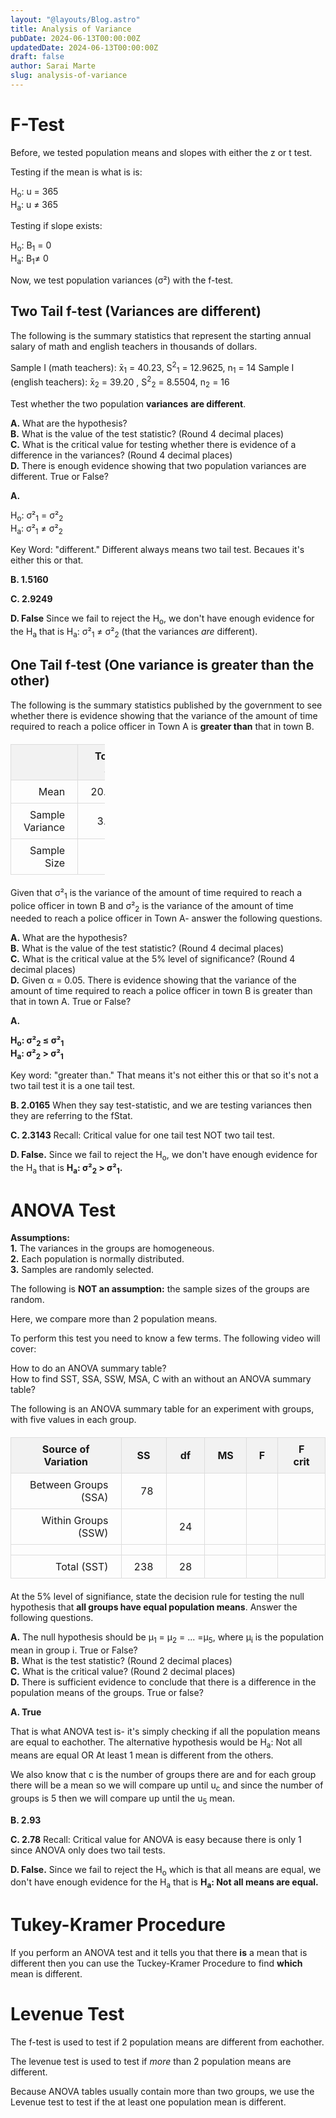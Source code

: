 ```yaml
---
layout: "@layouts/Blog.astro"
title: Analysis of Variance
pubDate: 2024-06-13T00:00:00Z
updatedDate: 2024-06-13T00:00:00Z
draft: false
author: Sarai Marte
slug: analysis-of-variance
---
```




# F-Test

Before, we tested population means and slopes with either the z or t test.

Testing if the mean is what is is:

H<sub>o</sub>: u = 365  
H<sub>a</sub>: u ≠ 365

Testing if slope exists:

H<sub>o</sub>: B<sub>1</sub> = 0  
H<sub>a</sub>: B<sub>1</sub>≠ 0

Now, we test population variances (σ²) with the f-test.

## Two Tail f-test (Variances are different)

The following is the summary statistics that represent the starting annual salary of math and english teachers in thousands of dollars.

Sample I (math teachers): x̄<sub>1</sub> = 40.23, S<sup>2</sup><sub>1</sub> = 12.9625, n<sub>1</sub> = 14
Sample I (english teachers): x̄<sub>2</sub> = 39.20 , S<sup>2</sup><sub>2</sub> = 8.5504, n<sub>2</sub> = 16

Test whether the two population **variances** **are different**.

**A.** What are the hypothesis?  
**B.** What is the value of the test statistic? (Round 4 decimal places)  
**C.** What is the critical value for testing whether there is evidence of a difference in the variances? (Round 4 decimal places)  
**D.** There is enough evidence showing that two population variances are different. True or False?

<Solution>

**A.**

H<sub>o</sub>: σ²<sub>1</sub> = σ²<sub>2</sub>  
H<sub>a</sub>: σ²<sub>1</sub> ≠ σ²<sub>2</sub>

Key Word: "different." Different always means two tail test. Becaues it's either this or that.

**B. 1.5160**

**C. 2.9249**

**D. False** Since we fail to reject the H<sub>o</sub>, we don't have enough evidence for the H<sub>a</sub> that is H<sub>a</sub>: σ²<sub>1</sub> ≠ σ²<sub>2</sub> (that the variances _are_ different).

</Solution>

## One Tail f-test (One variance is greater than the other)

The following is the summary statistics published by the government to see whether there is evidence showing that the variance of the amount of time required to reach a police officer in Town A is **greater than** that in town B.

<table style="width: 30%; border-collapse: collapse; margin: 20px 0;">
  <thead>
    <tr>
      <th style="border: 1px solid #ddd; padding: 8px; text-align: center; background-color: #f2f2f2; padding-left: 20px; padding-right: 20px;"></th>
      <th style="border: 1px solid #ddd; padding: 8px; text-align: center; background-color: #f2f2f2; padding-left: 20px; padding-right: 20px;">
        Town A
      </th>
      <th style="border: 1px solid #ddd; padding: 8px; text-align: center; background-color: #f2f2f2; padding-left: 20px; padding-right: 20px;">
        Town B
      </th>
    </tr>
  </thead>
  <tbody>
    <tr>
      <td style="border: 1px solid #ddd; padding: 8px; text-align: right; padding-left: 20px; padding-right: 20px;">
        Mean
      </td>
      <td style="border: 1px solid #ddd; padding: 8px; text-align: right; padding-left: 20px; padding-right: 20px;">
        20.273
      </td>
      <td style="border: 1px solid #ddd; padding: 8px; text-align: right; padding-left: 20px; padding-right: 20px;">
        25.389
      </td>
    </tr>
    <tr>
      <td style="border: 1px solid #ddd; padding: 8px; text-align: right; padding-left: 20px; padding-right: 20px;">
        Sample Variance
      </td>
      <td style="border: 1px solid #ddd; padding: 8px; text-align: right; padding-left: 20px; padding-right: 20px;">
        3.151
      </td>
      <td style="border: 1px solid #ddd; padding: 8px; text-align: right; padding-left: 20px; padding-right: 20px;">
        6.354
      </td>
    </tr>
    <tr>
      <td style="border: 1px solid #ddd; padding: 8px; text-align: right; padding-left: 20px; padding-right: 20px;">
        Sample Size
      </td>
      <td style="border: 1px solid #ddd; padding: 8px; text-align: right; padding-left: 20px; padding-right: 20px;">
        19
      </td>
      <td style="border: 1px solid #ddd; padding: 8px; text-align: right; padding-left: 20px; padding-right: 20px;">
        14
      </td>
    </tr>
  </tbody>
</table>

Given that σ²<sub>1</sub> is the variance of the amount of time required to reach a police officer in town B and σ²<sub>2</sub> is the variance of the amount of time needed to reach a police officer in Town A- answer the following questions.

**A.** What are the hypothesis?  
**B.** What is the value of the test statistic? (Round 4 decimal places)  
**C.** What is the critical value at the 5% level of significance? (Round 4 decimal places)  
**D.** Given α = 0.05. There is evidence showing that the variance of the amount of time required to reach a police officer in town B is greater than that in town A. True or False?

<Solution>

**A.**

**H<sub>o</sub>: σ²<sub>2</sub> ≤ σ²<sub>1</sub>**  
**H<sub>a</sub>: σ²<sub>2</sub> > σ²<sub>1</sub>**

Key word: "greater than." That means it's not either this or that so it's not a two tail test it is a one tail test.

**B. 2.0165** When they say test-statistic, and we are testing variances then they are referring to the fStat.

**C. 2.3143** Recall: Critical value for one tail test NOT two tail test.

**D. False.** Since we fail to reject the H<sub>o</sub>, we don't have enough evidence for the H<sub>a</sub> that is **H<sub>a</sub>: σ²<sub>2</sub> > σ²<sub>1</sub>.**

</Solution>

# ANOVA Test

<Note>

**Assumptions:**  
**1.** The variances in the groups are homogeneous.  
**2.** Each population is normally distributed.  
**3.** Samples are randomly selected.

The following is **NOT an assumption:** the sample sizes of the groups are random.

</Note>

Here, we compare more than 2 population means.

To perform this test you need to know a few terms. The following video will cover:

How to do an ANOVA summary table?  
How to find SST, SSA, SSW, MSA, C with an without an ANOVA summary table?

The following is an ANOVA summary table for an experiment with groups, with five values in each group.

<table style="width: 100%; border-collapse: collapse; margin: 20px 0;">
  <thead>
    <tr>
      <th style="border: 1px solid #ddd; padding: 8px; text-align: center; background-color: #f2f2f2; padding-left: 20px; padding-right: 20px;">
        Source of Variation
      </th>
      <th style="border: 1px solid #ddd; padding: 8px; text-align: center; background-color: #f2f2f2; padding-left: 20px; padding-right: 20px;">
        SS
      </th>
      <th style="border: 1px solid #ddd; padding: 8px; text-align: center; background-color: #f2f2f2; padding-left: 20px; padding-right: 20px;">
        df
      </th>
      <th style="border: 1px solid #ddd; padding: 8px; text-align: center; background-color: #f2f2f2; padding-left: 20px; padding-right: 20px;">
        MS
      </th>
      <th style="border: 1px solid #ddd; padding: 8px; text-align: center; background-color: #f2f2f2; padding-left: 20px; padding-right: 20px;">
        F
      </th>
      <th style="border: 1px solid #ddd; padding: 8px; text-align: center; background-color: #f2f2f2; padding-left: 20px; padding-right: 20px;">
        F crit
      </th>
    </tr>
  </thead>
  <tbody>
    <tr>
      <td style="border: 1px solid #ddd; padding: 8px; text-align: right; padding-left: 20px; padding-right: 20px;">
        Between Groups (SSA)
      </td>
      <td style="border: 1px solid #ddd; padding: 8px; text-align: right; padding-left: 20px; padding-right: 20px;">
        78
      </td>
      <td style="border: 1px solid #ddd; padding: 8px; text-align: right; padding-left: 20px; padding-right: 20px;"></td>
      <td style="border: 1px solid #ddd; padding: 8px; text-align: right; padding-left: 20px; padding-right: 20px;"></td>
      <td style="border: 1px solid #ddd; padding: 8px; text-align: right; padding-left: 20px; padding-right: 20px;"></td>
      <td style="border: 1px solid #ddd; padding: 8px; text-align: right; padding-left: 20px; padding-right: 20px;"></td>
    </tr>
    <tr>
      <td style="border: 1px solid #ddd; padding: 8px; text-align: right; padding-left: 20px; padding-right: 20px;">
        Within Groups (SSW)
      </td>
      <td style="border: 1px solid #ddd; padding: 8px; text-align: right; padding-left: 20px; padding-right: 20px;"></td>
      <td style="border: 1px solid #ddd; padding: 8px; text-align: right; padding-left: 20px; padding-right: 20px;">
        24
      </td>
      <td style="border: 1px solid #ddd; padding: 8px; text-align: right; padding-left: 20px; padding-right: 20px;"></td>
      <td style="border: 1px solid #ddd; padding: 8px; text-align: right; padding-left: 20px; padding-right: 20px;"></td>
      <td style="border: 1px solid #ddd; padding: 8px; text-align: right; padding-left: 20px; padding-right: 20px;"></td>
    </tr>
    <tr>
      <td style="border: 1px solid #ddd; padding: 8px; text-align: right; padding-left: 20px; padding-right: 20px;"></td>
      <td style="border: 1px solid #ddd; padding: 8px; text-align: right; padding-left: 20px; padding-right: 20px;"></td>
      <td style="border: 1px solid #ddd; padding: 8px; text-align: right; padding-left: 20px; padding-right: 20px;"></td>
      <td style="border: 1px solid #ddd; padding: 8px; text-align: right; padding-left: 20px; padding-right: 20px;"></td>
      <td style="border: 1px solid #ddd; padding: 8px; text-align: right; padding-left: 20px; padding-right: 20px;"></td>
      <td style="border: 1px solid #ddd; padding: 8px; text-align: right; padding-left: 20px; padding-right: 20px;"></td>
    </tr>
    <tr>
      <td style="border: 1px solid #ddd; padding: 8px; text-align: right; padding-left: 20px; padding-right: 20px;">
        Total (SST)
      </td>
      <td style="border: 1px solid #ddd; padding: 8px; text-align: right; padding-left: 20px; padding-right: 20px;">
        238
      </td>
      <td style="border: 1px solid #ddd; padding: 8px; text-align: right; padding-left: 20px; padding-right: 20px;">
        28
      </td>
      <td style="border: 1px solid #ddd; padding: 8px; text-align: right; padding-left: 20px; padding-right: 20px;"></td>
      <td style="border: 1px solid #ddd; padding: 8px; text-align: right; padding-left: 20px; padding-right: 20px;"></td>
      <td style="border: 1px solid #ddd; padding: 8px; text-align: right; padding-left: 20px; padding-right: 20px;"></td>
    </tr>
  </tbody>
</table>

At the 5% level of signifiance, state the decision rule for testing the null hypothesis that **all groups have equal population means**. Answer the following questions.

**A.** The null hypothesis should be μ<sub>1</sub> = μ<sub>2</sub> = ... =μ<sub>5</sub>, where μ<sub>i</sub> is the population mean in group i. True or False?  
**B.** What is the test statistic? (Round 2 decimal places)  
**C.** What is the critical value? (Round 2 decimal places)  
**D.** There is sufficient evidence to conclude that there is a difference in the population means of the groups. True or false?

<Solution>

**A. True**

That is what ANOVA test is- it's simply checking if all the population means are equal to eachother. The alternative hypothesis would be H<sub>a</sub>: Not all means are equal OR At least 1 mean is different from the others.

We also know that c is the number of groups there are and for each group there will be a mean so we will compare up until u<sub>c</sub> and since the number of groups is 5 then we will compare up until the u<sub>5</sub> mean.

**B. 2.93**

**C. 2.78** Recall: Critical value for ANOVA is easy because there is only 1 since ANOVA only does two tail tests.

**D. False.** Since we fail to reject the H<sub>o</sub> which is that all means are equal, we don't have enough evidence for the H<sub>a</sub> that is **H<sub>a</sub>: Not all means are equal.**

</Solution>

# Tukey-Kramer Procedure

If you perform an ANOVA test and it tells you that there **is** a mean that is different then you can use the Tuckey-Kramer Procedure to find **which** mean is different.

# Levenue Test

The f-test is used to test if 2 population means are different from eachother.

The levenue test is used to test if _more_ than 2 population means are different.

Because ANOVA tables usually contain more than two groups, we use the Levenue test to test if the at least one population mean is different.
